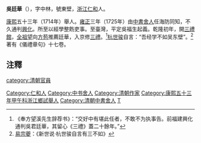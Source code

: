 '''吳廷華'''（{{Bd|1682年||1755年}}），字中林，號東壁，[[浙江|浙江]][[仁和县|仁和]]人。

[[康熙|康熙]]五十三年（1714年）舉人。[[雍正|雍正]]三年（1725年）由[[中書舍人|中書舍人]]任海防同知，不久通判[[興化|興化]]。所至以經學整飭吏事。至臺灣，平定吳福生起義。乾隆初年，開[[三禮館|三禮館]]，[[全祖望|全祖望]]向[[方苞|方苞]]推薦廷華，入京修[[三禮|三禮]]。<ref>《奉方望溪先生辞荐书》：“交好中有堪此任者，不敢不为执事告。前福建興化通判吳君廷華，其留心《三禮》蓋二十餘年。”</ref>[[杭世骏|杭世骏]]自言：“吾经学不如吴东壁”。<ref>[[易宗夔|易宗夔]]：《新世说·杭世骏自言有三不如》</ref>著有《儀禮章句》十七卷。

==注釋==
{{reflist}}

{{Authority control}}
{{DEFAULTSORT:Wu tinhua}}
[[category:清朝官員|category:清朝官員]]
[[Category:仁和人|Category:仁和人]]
[[Category:中书舍人|Category:中书舍人]]
[[Category:清朝作家|Category:清朝作家]]
[[Category:康熙五十三年甲午科浙江鄉試舉人|Category:康熙五十三年甲午科浙江鄉試舉人]]
[[Category:清朝中書舍人|Category:清朝中書舍人]]
[[Category:吴姓|T]]
{{清朝人物小作品}}